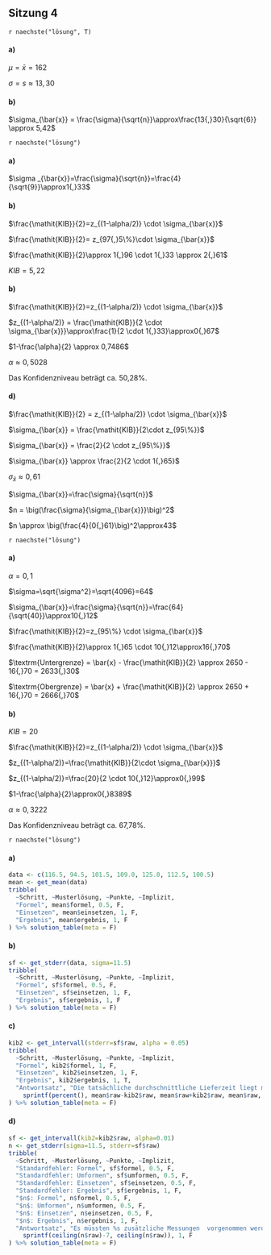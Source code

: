 ## Sitzung 4 {-}

`r naechste("lösung", T)`

#### a)

$\mu = \bar{x} = 162$

$\sigma = s \approx 13{,}30$

#### b)

$\sigma_{\bar{x}} = \frac{\sigma}{\sqrt{n}}\approx\frac{13{,}30}{\sqrt{6}} \approx 5,42$

`r naechste("lösung")`

#### a)

$\sigma _{\bar{x}}=\frac{\sigma}{\sqrt{n}}=\frac{4}{\sqrt{9}}\approx1{,}33$

#### b)

$\frac{\mathit{KIB}}{2}=z_{(1-\alpha/2)} \cdot \sigma_{\bar{x}}$

$\frac{\mathit{KIB}}{2}= z_{97{,}5\%}\cdot \sigma_{\bar{x}}$

$\frac{\mathit{KIB}}{2}\approx 1{,}96 \cdot 1{,}33 \approx 2{,}61$

$\mathit{KIB}=5{,}22$

#### b)

$\frac{\mathit{KIB}}{2}=z_{(1-\alpha/2)} \cdot \sigma_{\bar{x}}$

$z_{(1-\alpha/2)} = \frac{\mathit{KIB}}{2 \cdot \sigma_{\bar{x}}}\approx\frac{1}{2 \cdot 1{,}33}\approx0{,}67$

$1-\frac{\alpha}{2} \approx 0,7486$

$\alpha \approx 0,5028$

Das Konfidenzniveau beträgt ca. 50,28%.

#### d)

$\frac{\mathit{KIB}}{2} = z_{(1-\alpha/2)} \cdot \sigma_{\bar{x}}$

$\sigma_{\bar{x}} = \frac{\mathit{KIB}}{2\cdot z_{95\%}}$

$\sigma_{\bar{x}} = \frac{2}{2 \cdot z_{95\%}}$

$\sigma_{\bar{x}} \approx \frac{2}{2 \cdot 1{,}65}$

$\sigma_{\bar{x}} \approx 0{,}61$

$\sigma_{\bar{x}}=\frac{\sigma}{\sqrt{n}}$

$n = \big(\frac{\sigma}{\sigma_{\bar{x}}}\big)^2$

$n \approx \big(\frac{4}{0{,}61}\big)^2\approx43$

`r naechste("lösung")`

#### a)

$\alpha=0{,}1$

$\sigma=\sqrt{\sigma^2}=\sqrt{4096}=64$

$\sigma_{\bar{x}}=\frac{\sigma}{\sqrt{n}}=\frac{64}{\sqrt{40}}\approx10{,}12$

$\frac{\mathit{KIB}}{2}=z_{95\%} \cdot \sigma_{\bar{x}}$

$\frac{\mathit{KIB}}{2}\approx 1{,}65 \cdot 10{,}12\approx16{,}70$

$\textrm{Untergrenze} = \bar{x} - \frac{\mathit{KIB}}{2} \approx 2650 - 16{,}70 = 2633{,}30$

$\textrm{Obergrenze} = \bar{x} + \frac{\mathit{KIB}}{2} \approx 2650 + 16{,}70 = 2666{,}70$

#### b)

$\mathit{KIB}=20$

$\frac{\mathit{KIB}}{2}=z_{(1-\alpha/2)} \cdot \sigma_{\bar{x}}$

$z_{(1-\alpha/2)}=\frac{\mathit{KIB}}{2\cdot \sigma_{\bar{x}}}$

$z_{(1-\alpha/2)}=\frac{20}{2 \cdot 10{,}12}\approx0{,}99$

$1-\frac{\alpha}{2}\approx0{,}8389$

$\alpha\approx 0{,}3222$

Das Konfidenzniveau beträgt ca. 67,78%.

`r naechste("lösung")`

#### a)

```r
data <- c(116.5, 94.5, 101.5, 109.0, 125.0, 112.5, 100.5)
mean <- get_mean(data)
tribble(
  ~Schritt, ~Musterlösung, ~Punkte, ~Implizit,
  "Formel", mean$formel, 0.5, F,
  "Einsetzen", mean$einsetzen, 1, F,
  "Ergebnis", mean$ergebnis, 1, F
) %>% solution_table(meta = F)
```

#### b)

```r
sf <- get_stderr(data, sigma=11.5)
tribble(
  ~Schritt, ~Musterlösung, ~Punkte, ~Implizit,
  "Formel", sf$formel, 0.5, F,
  "Einsetzen", sf$einsetzen, 1, F,
  "Ergebnis", sf$ergebnis, 1, F
) %>% solution_table(meta = F)
```

#### c)

```r
kib2 <- get_intervall(stderr=sf$raw, alpha = 0.05)
tribble(
  ~Schritt, ~Musterlösung, ~Punkte, ~Implizit,
  "Formel", kib2$formel, 1, F,
  "Einsetzen", kib2$einsetzen, 1, F,
  "Ergebnis", kib2$ergebnis, 1, T,
  "Antwortsatz", "Die tatsächliche durchschnittliche Lieferzeit liegt mit 95%s Wahrscheinlichkeit zwischen %s und %s Tagen (%s $\\pm$ %s)." %>%
    sprintf(percent(), mean$raw-kib2$raw, mean$raw+kib2$raw, mean$raw, kib2$raw), 1, F
) %>% solution_table(meta = F)
```

#### d)

```r
sf <- get_intervall(kib2=kib2$raw, alpha=0.01)
n <- get_stderr(sigma=11.5, stderr=sf$raw)
tribble(
  ~Schritt, ~Musterlösung, ~Punkte, ~Implizit,
  "Standardfehler: Formel", sf$formel, 0.5, F,
  "Standardfehler: Umformen", sf$umformen, 0.5, F,
  "Standardfehler: Einsetzen", sf$einsetzen, 0.5, F,
  "Standardfehler: Ergebnis", sf$ergebnis, 1, F,
  "$n$: Formel", n$formel, 0.5, F,
  "$n$: Umformen", n$umformen, 0.5, F,
  "$n$: Einsetzen", n$einsetzen, 0.5, F,
  "$n$: Ergebnis", n$ergebnis, 1, F,
  "Antwortsatz", "Es müssten %s zusätzliche Messungen  vorgenommen werden (%s insgesamt)." %>%
    sprintf(ceiling(n$raw)-7, ceiling(n$raw)), 1, F
) %>% solution_table(meta = F)
```
